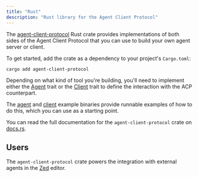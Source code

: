 ```yaml
---
title: "Rust"
description: "Rust library for the Agent Client Protocol"
---
```


The [agent-client-protocol](https://crates.io/crates/agent-client-protocol) Rust
crate provides implementations of both sides of the Agent Client Protocol that
you can use to build your own agent server or client.

To get started, add the crate as a dependency to your project's `Cargo.toml`:

```bash
cargo add agent-client-protocol
```

Depending on what kind of tool you're building, you'll need to implement either
the
[Agent](https://docs.rs/agent-client-protocol/latest/agent_client_protocol/trait.Agent.html)
trait or the
[Client](https://docs.rs/agent-client-protocol/latest/agent_client_protocol/trait.Client.html)
trait to define the interaction with the ACP counterpart.

The
[agent](https://github.com/zed-industries/agent-client-protocol/blob/main/rust/example_agent.rs)
and
[client](https://github.com/zed-industries/agent-client-protocol/blob/main/rust/example_client.rs)
example binaries provide runnable examples of how to do this, which you can use
as a starting point.

You can read the full documentation for the `agent-client-protocol` crate on
[docs.rs](https://docs.rs/agent-client-protocol/latest/agent_client_protocol/).

## Users

The `agent-client-protocol` crate powers the integration with external agents in
the [Zed](https://zed.dev) editor.

